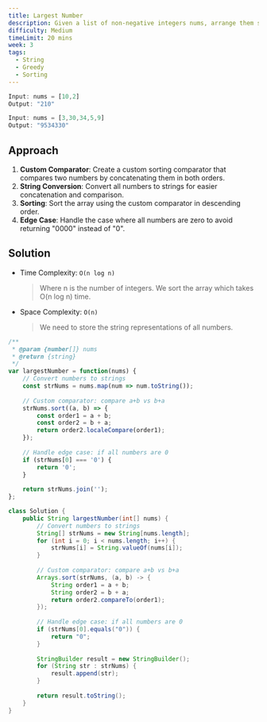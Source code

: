 ```yaml
---
title: Largest Number
description: Given a list of non-negative integers nums, arrange them such that they form the largest number and return it as a string.
difficulty: Medium
timeLimit: 20 mins
week: 3
tags:
  - String
  - Greedy
  - Sorting
---
```


```js title="Example"
Input: nums = [10,2]
Output: "210"

Input: nums = [3,30,34,5,9]
Output: "9534330"
```

## Approach

1. **Custom Comparator**: Create a custom sorting comparator that compares two numbers by concatenating them in both orders.
2. **String Conversion**: Convert all numbers to strings for easier concatenation and comparison.
3. **Sorting**: Sort the array using the custom comparator in descending order.
4. **Edge Case**: Handle the case where all numbers are zero to avoid returning "0000" instead of "0".

## Solution

- Time Complexity: `O(n log n)`
  > Where n is the number of integers. We sort the array which takes O(n log n) time.
- Space Complexity: `O(n)`
  > We need to store the string representations of all numbers.

```js tab="JavaScript"
/**
 * @param {number[]} nums
 * @return {string}
 */
var largestNumber = function(nums) {
    // Convert numbers to strings
    const strNums = nums.map(num => num.toString());
    
    // Custom comparator: compare a+b vs b+a
    strNums.sort((a, b) => {
        const order1 = a + b;
        const order2 = b + a;
        return order2.localeCompare(order1);
    });
    
    // Handle edge case: if all numbers are 0
    if (strNums[0] === '0') {
        return '0';
    }
    
    return strNums.join('');
};
```

```java tab="Java"
class Solution {
    public String largestNumber(int[] nums) {
        // Convert numbers to strings
        String[] strNums = new String[nums.length];
        for (int i = 0; i < nums.length; i++) {
            strNums[i] = String.valueOf(nums[i]);
        }
        
        // Custom comparator: compare a+b vs b+a
        Arrays.sort(strNums, (a, b) -> {
            String order1 = a + b;
            String order2 = b + a;
            return order2.compareTo(order1);
        });
        
        // Handle edge case: if all numbers are 0
        if (strNums[0].equals("0")) {
            return "0";
        }
        
        StringBuilder result = new StringBuilder();
        for (String str : strNums) {
            result.append(str);
        }
        
        return result.toString();
    }
}
```
